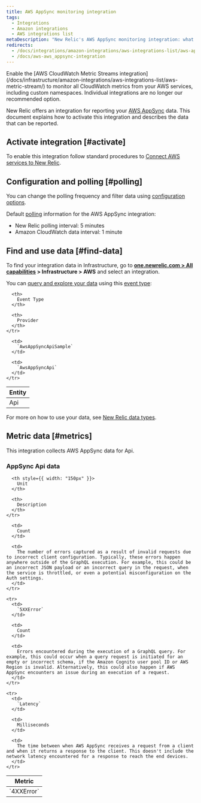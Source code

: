 ```yaml
---
title: AWS AppSync monitoring integration
tags:
  - Integrations
  - Amazon integrations
  - AWS integrations list
metaDescription: "New Relic's AWS AppSync monitoring integration: what data it reports, and how to enable it."
redirects:
  - /docs/integrations/amazon-integrations/aws-integrations-list/aws-appsync-monitoring-integration
  - /docs/aws-aws_appsync-integration
---
```


<Callout variant="important">
  Enable the [AWS CloudWatch Metric Streams integration](/docs/infrastructure/amazon-integrations/aws-integrations-list/aws-metric-stream/) to monitor all CloudWatch metrics from your AWS services, including custom namespaces. Individual integrations are no longer our recommended option.
</Callout>

New Relic offers an integration for reporting your [AWS AppSync](https://aws.amazon.com/appsync/) data. This document explains how to activate this integration and describes the data that can be reported.

## Activate integration [#activate]

To enable this integration follow standard procedures to [Connect AWS services to New Relic](/docs/infrastructure/infrastructure-integrations/getting-started/connect-aws-integrations-infrastructure).

## Configuration and polling [#polling]

You can change the polling frequency and filter data using [configuration options](/docs/integrations/new-relic-integrations/getting-started/configure-polling-frequency-data-collection-cloud-integrations).

Default [polling](/docs/infrastructure/amazon-integrations/aws-integrations-list/aws-polling-intervals-infrastructure-integrations) information for the AWS AppSync integration:

* New Relic polling interval: 5 minutes
* Amazon CloudWatch data interval: 1 minute

## Find and use data [#find-data]

To find your integration data in Infrastructure, go to **[one.newrelic.com > All capabilities](https://one.newrelic.com/all-capabilities) > Infrastructure > AWS** and select an integration.

You can [query and explore your data](/docs/using-new-relic/data/understand-data/query-new-relic-data) using this [event type](/docs/data-apis/understand-data/new-relic-data-types/#event-data):

<table>
  <thead>
    <tr>
      <th>
        Entity
      </th>

      <th>
        Event Type
      </th>

      <th>
        Provider
      </th>
    </tr>
  </thead>

  <tbody>
    <tr>
      <td>
        Api
      </td>

      <td>
        `AwsAppSyncApiSample`
      </td>

      <td>
        `AwsAppSyncApi`
      </td>
    </tr>
  </tbody>
</table>

For more on how to use your data, see [New Relic data types](/docs/telemetry-data-platform/understand-data/new-relic-data-types/).

## Metric data [#metrics]

This integration collects AWS AppSync data for Api.

### AppSync Api data

<table>
  <thead>
    <tr>
      <th style={{ width: "275px" }}>
        Metric
      </th>

      <th style={{ width: "150px" }}>
        Unit
      </th>

      <th>
        Description
      </th>
    </tr>
  </thead>

  <tbody>
    <tr>
      <td>
        `4XXError`
      </td>

      <td>
        Count
      </td>

      <td>
        The number of errors captured as a result of invalid requests due to incorrect client configuration. Typically, these errors happen anywhere outside of the GraphQL execution. For example, this could be an incorrect JSON payload or an incorrect query in the request, when the service is throttled, or even a potential misconfiguration on the Auth settings.
      </td>
    </tr>

    <tr>
      <td>
        `5XXError`
      </td>

      <td>
        Count
      </td>

      <td>
        Errors encountered during the execution of a GraphQL query. For example, this could occur when a query request is initiated for an empty or incorrect schema, if the Amazon Cognito user pool ID or AWS Region is invalid. Alternatively, this could also happen if AWS AppSync encounters an issue during an execution of a request.
      </td>
    </tr>

    <tr>
      <td>
        `Latency`
      </td>

      <td>
        Milliseconds
      </td>

      <td>
        The time between when AWS AppSync receives a request from a client and when it returns a response to the client. This doesn't include the network latency encountered for a response to reach the end devices.
      </td>
    </tr>
  </tbody>
</table>
